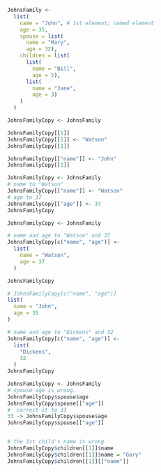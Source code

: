 
```r
JohnsFamily <-
  list(
    name = "John", # 1st element; named element
    age = 35,
    spouse = list(
      name = "Mary", 
      age = 32),
    children = list(
      list(
        name = "Bill", 
        age = 5),
      list(
        name = "Jane", 
        age = 3)
    )
  )
```

```r
JohnsFamilyCopy <- JohnsFamily

JohnsFamilyCopy[[1]] 
JohnsFamilyCopy[[1]] <- "Watson" 
JohnsFamilyCopy[[1]]

JohnsFamilyCopy[["name"]] <- "John"
JohnsFamilyCopy[[1]]
```


```r
JohnsFamilyCopy <- JohnsFamily
# name to "Watson"
JohnsFamilyCopy[["name"]] <- "Watson"
# age to 37
JohnsFamilyCopy[["age"]] <- 37
JohnsFamilyCopy
```

```r
JohnsFamilyCopy <- JohnsFamily

# name and age to "Watson" and 37
JohnsFamilyCopy[c("name", "age")] <- 
  list(
    name = "Watson",
    age = 37
  )

JohnsFamilyCopy
```


```r
# JohnsFamilyCopy[c("name", "age")]
list(
  name = "John",
  age = 35
)
```


```r
# name and age to "Dickens" and 32
JohnsFamilyCopy[c("name", "age")] <- 
  list(
    "Dickens",
    32
  )
JohnsFamilyCopy
```


```r
JohnsFamilyCopy <- JohnsFamily
# spouse age is wrong. 
JohnsFamilyCopy$spouse$age
JohnsFamilyCopy$spouse[["age"]]
#  correct it to 33
33 -> JohnsFamilyCopy$spouse$age
JohnsFamilyCopy$spouse[["age"]]


# the 1st child's name is wrong
JohnsFamilyCopy$children[[1]]$name
JohnsFamilyCopy$children[[1]]$name = "Gary"
JohnsFamilyCopy$children[[1]][["name"]]
```


















